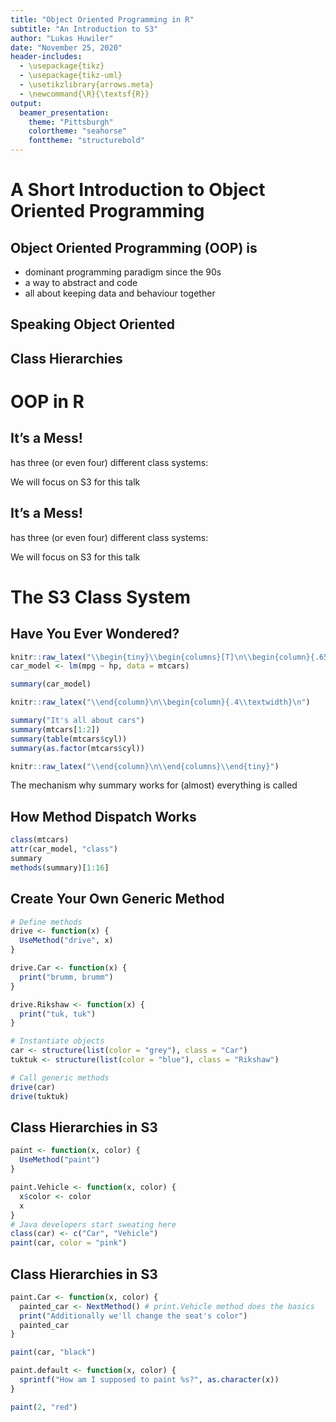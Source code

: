 ```yaml
---
title: "Object Oriented Programming in R"
subtitle: "An Introduction to S3"
author: "Lukas Huwiler"
date: "November 25, 2020"
header-includes:
  - \usepackage{tikz}
  - \usepackage{tikz-uml}
  - \usetikzlibrary{arrows.meta}
  - \newcommand{\R}{\textsf{R}}
output:
  beamer_presentation:
    theme: "Pittsburgh"
    colortheme: "seahorse"
    fonttheme: "structurebold"
---
```



# A \textit{Very} Short Introduction to Object Oriented Programming

## Object Oriented Programming (OOP) is \dots

- \dots \textit{the} dominant programming paradigm since the 90s
- \dots a way to abstract and code
- \dots all about keeping data and behaviour together

## Speaking Object Oriented

\begin{columns}[T]
\begin{column}{.4\textwidth}
\begin{minipage}[t]{\textwidth}
\includegraphics[width=\textwidth]{img/car.png}
\end{minipage}
\end{column}%
\hfill%
\begin{column}{.6\textwidth}
\begin{itemize} 
  \item It's a car $\rightarrow$ It's an \textit{instance} or \textit{object} of \textit{class} car
  \item It's a \textit{grey} car $\rightarrow$ The class car has an \textit{attribute} \texttt{colour} (data)
  \item A car can \textit{drive} $\rightarrow$ The class car has a \textit{method} \texttt{drive} (behaviour)
\end{itemize}
\end{column}%
\end{columns}

## Class Hierarchies

\begin{columns}[T]
\begin{column}{.4\textwidth}
\begin{minipage}[t]{\textwidth}
\begin{tikzpicture}
  \umlclass[type=abstract,x=2]{Vehicle}{+ color: string}{+ drive(to)}
  \node[inner sep=0pt] (car) at (0,-4) {\includegraphics[width=.5\textwidth]{img/car.png}};
  \node[inner sep=0pt] (tuktuk) at (4,-4) {\includegraphics[width=.5\textwidth]{img/tuktuk.png}};
  \draw[-{Triangle[open,length=3mm,width=3mm]}, thick] (tuktuk.north) -- ([xshift=20pt,yshift=-2pt]Vehicle.south);
  \draw[-{Triangle[open,length=3mm,width=3mm]}, thick] (car.north) -- ([xshift=-20pt,yshift=-2pt]Vehicle.south);
\end{tikzpicture}
\end{minipage}
\end{column}%
\hfill%
\begin{column}{.6\textwidth}
\begin{itemize} 
  \item Cars and rickshaws are vehicles $\rightarrow$ Cars and rickshaws \textit{inherit} from Vehicle 
  \item You will never see a vehicle (only types of vehicles) $\rightarrow$ Vehicle is an \textit{abstract class}
  \item \dots and this is not just a diagram, it's an UML class diagram $\rightarrow$ OOP even has it's own graphical representation language
\end{itemize}
\end{column}%
\end{columns}



# OOP in R

## It's a Mess!

\R has three (or even four) different class systems:

\begin{columns}[T]
\begin{column}{0.6\textwidth}
\begin{itemize}
  \item \textbf{S3:} oldest class system; very simple but elegant; comes with some limitations
  \item \textbf{S4:} more formal; adds multiple dispatch and type checks
  \item \textbf{R5:} Reference classes; feels similar to C++, Java, or Python; reference semantics
  \item \textbf{(R6):} the unofficial (but better?) implementation of R5
\end{itemize}
\end{column}
\hfill
\begin{column}{0.4\textwidth}

\end{column}
\end{columns}
\vfill
We will focus on S3 for this talk\dots

## It's a Mess!

\R has three (or even four) different class systems:

\begin{columns}[T]
\begin{column}{0.6\textwidth}
\begin{itemize}
  \item \textbf{S3:} oldest class system; very simple but elegant; comes with some limitations
  \item \textbf{S4:} more formal; adds multiple dispatch and type checks
  \item \textbf{R5:} Reference classes; feels similar to C++, Java, or Python; reference semantics
  \item \textbf{(R6):} the unofficial (but better?) implementation of R5
\end{itemize}
\end{column}
\hfill
\begin{column}{0.4\textwidth}
\begin{tikzpicture}
  \node[inner sep=0pt] (noop) at (0,0) {\textit{not really object oriented}};
  \node[inner sep=0pt] (oop) at (0,-4) {\textit{object oriented}};
  \draw[<->, thick] ([yshift=-2pt]noop.south) -- ([yshift=2pt]oop.north);
\end{tikzpicture}
\end{column}
\end{columns}
\vfill
We will focus on S3 for this talk\dots

# The S3 Class System

## Have You Ever Wondered?

```r
knitr::raw_latex("\\begin{tiny}\\begin{columns}[T]\n\\begin{column}{.65\\textwidth}\n")
car_model <- lm(mpg ~ hp, data = mtcars)
```
```r
summary(car_model)
```
```r
knitr::raw_latex("\\end{column}\n\\begin{column}{.4\\textwidth}\n")
```
```r
summary("It's all about cars")
summary(mtcars[1:2])
summary(table(mtcars$cyl))
summary(as.factor(mtcars$cyl))
```
```r
knitr::raw_latex("\\end{column}\n\\end{columns}\\end{tiny}")
```

The mechanism why summary works for (almost) everything is called \textit{method dispatch}

## How Method Dispatch Works

\scriptsize
```r
class(mtcars)
attr(car_model, "class")
summary
methods(summary)[1:16]
```

## Create Your Own Generic Method

\scriptsize
```r
# Define methods
drive <- function(x) {
  UseMethod("drive", x)
}

drive.Car <- function(x) {
  print("brumm, brumm")
}

drive.Rikshaw <- function(x) {
  print("tuk, tuk")
}

# Instantiate objects
car <- structure(list(color = "grey"), class = "Car")
tuktuk <- structure(list(color = "blue"), class = "Rikshaw")

# Call generic methods
drive(car)
drive(tuktuk)
```

## Class Hierarchies in S3

\scriptsize
```r
paint <- function(x, color) {
  UseMethod("paint")
}

paint.Vehicle <- function(x, color) {
  x$color <- color
  x
}
# Java developers start sweating here
class(car) <- c("Car", "Vehicle")
paint(car, color = "pink")
```

## Class Hierarchies in S3

\scriptsize
```r
paint.Car <- function(x, color) {
  painted_car <- NextMethod() # print.Vehicle method does the basics
  print("Additionally we'll change the seat's color")
  painted_car
}

paint(car, "black")

paint.default <- function(x, color) {
  sprintf("How am I supposed to paint %s?", as.character(x))
}

paint(2, "red")
```

